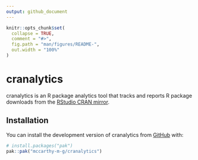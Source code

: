 ```yaml
---
output: github_document
---
```


<!-- README.md is generated from README.Rmd. Please edit that file -->

```r
knitr::opts_chunk$set(
  collapse = TRUE,
  comment = "#>",
  fig.path = "man/figures/README-",
  out.width = "100%"
)
```

# cranalytics

<!-- badges: start -->
<!-- badges: end -->

cranalytics is an R package analytics tool that tracks and reports R package downloads from the [RStudio CRAN mirror](http://cran-logs.rstudio.com/).

## Installation

You can install the development version of cranalytics from [GitHub](https://github.com/) with:

``` r
# install.packages("pak")
pak::pak("mccarthy-m-g/cranalytics")
```
